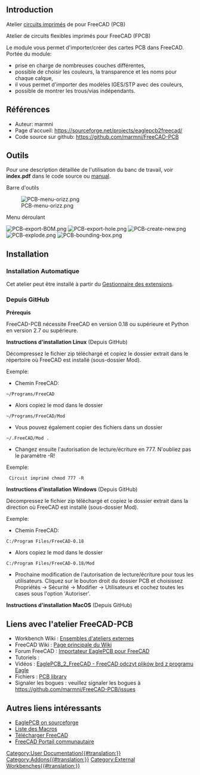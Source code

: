 <languages/>

<span id="Introduction"></span>
== Introduction ==

{{TOCright}}

Atelier [https://fr.wikipedia.org/wiki/Circuit_imprim%C3%A9 circuits imprimés] de pour FreeCAD (PCB)

Atelier de circuits flexibles imprimés pour FreeCAD (FPCB)

Le module vous permet d'importer/créer des cartes PCB dans FreeCAD. Portée du module:
* prise en charge de nombreuses couches différentes,
* possible de choisir les couleurs, la transparence et les noms pour chaque calque,
* il vous permet d'importer des modèles IGES/STP avec des couleurs,
* possible de montrer les trous/vias indépendants.

<span id="References"></span>
== Références ==

* Auteur: marmni
* Page d'accueil: https://sourceforge.net/projects/eaglepcb2freecad/
* Code source sur github: https://github.com/marmni/FreeCAD-PCB

<span id="Tools"></span>
==Outils==

Pour une description détaillée de l'utilisation du banc de travail, voir '''index.pdf''' dans le code source ou [https://raw.githubusercontent.com/marmni/FreeCAD-PCB/master/index.pdf manual].

Barre d'outils

[[Image:PCB-menu-orizz.png]]

Menu déroulant

[[Image:PCB-export-BOM.png]]
[[Image:PCB-export-hole.png]]
[[Image:PCB-create-new.png]]
[[Image:PCB-explode.png]]
[[Image:PCB-bounding-box.png]]


==Installation==

<span id="Automatic_installation"></span>
===Installation Automatique ===

Cet atelier peut être installé à partir du [[Std_AddonMgr/fr|Gestionnaire des extensions]].

<span id="From_GitHub"></span>
===Depuis GitHub===

'''Prérequis'''

FreeCAD-PCB nécessite FreeCAD en version 0.18 ou supérieure et Python en version 2.7 ou supérieure.

'''Instructions d'installation Linux''' (Depuis GitHub)

Décompressez le fichier zip téléchargé et copiez le dossier extrait dans le répertoire où FreeCAD est installé (sous-dossier Mod).

Exemple:
* Chemin FreeCAD:
 ~/Programs/FreeCAD
* Alors copiez le mod dans le dossier
 ~/Programs/FreeCAD/Mod
* Vous pouvez également copier des fichiers dans un dossier
 ~/.FreeCAD/Mod .
* Changez ensuite l'autorisation de lecture/écriture en 777. N'oubliez pas le paramètre -R!
Exemple:
  Circuit imprimé chmod 777 -R

'''Instructions d'installation Windows''' (Depuis GitHub)

Décompressez le fichier zip téléchargé et copiez le dossier extrait dans la direction où FreeCAD est installé (sous-dossier Mod).

Exemple:
* Chemin FreeCAD:
 C:/Program Files/FreeCAD-0.18
* Alors copiez le mod dans le dossier
 C:/Program Files/FreeCAD-0.18/Mod
* Prochaine modification de l'autorisation de lecture/écriture pour tous les utilisateurs. Cliquez sur le bouton droit du dossier PCB et choisissez Propriétés → Sécurité → Modifier → Utilisateurs et cochez toutes les cases sous l'option 'Autoriser'.

'''Instructions d'installation MacOS''' (Depuis GitHub)

<span id="Links_to_FreeCAD-PCB_WB"></span>
==Liens avec l'atelier FreeCAD-PCB==

* Workbench Wiki : [https://wiki.freecad.org/External_workbenches Ensembles d'ateliers externes]
* FreeCAD Wiki : [https://wiki.freecad.org/Main_Page Page principale du Wiki]
* Forum FreeCAD : [https://forum.freecad.org/viewtopic.php?f=9&t=5107 Importateur EaglePCB pour FreeCAD]
* Tutoriels :
* Vidéos :  [https://www.youtube.com/watch?v=81NsljRJx8c&feature=youtu.be EaglePCB_2_FreeCAD - FreeCAD odczyt plików brd z programu Eagle]
* Fichiers : [https://github.com/marmni/FreeCAD-PCB-library PCB library]
* Signaler les bogues : veuillez signaler les bogues à https://github.com/marmni/FreeCAD-PCB/issues

<span id="Other_useful_links"></span>
== Autres liens intéressants ==

* [https://sourceforge.net/projects/eaglepcb2freecad/ EaglePCB on sourceforge]
* [[Macros_recipes/fr|Liste des Macros]]
* [[Download/fr|Télécharger FreeCAD]]
* [[FreeCAD_Community_Portal/fr|FreeCAD Portail communautaire]]


[[Category:User Documentation{{#translation:}}]]
[[Category:Addons{{#translation:}}]]
[[Category:External Workbenches{{#translation:}}]]